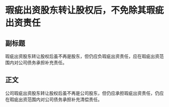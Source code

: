 # 瑕疵出资股东转让股权后，不免除其瑕疵出资责任
## 副标题
瑕疵出资股东转让股权后虽不再是股东，但仍应负瑕疵出资责任，应在瑕疵出资范围内对公司债务承担补充责任。
## 正文
公司瑕疵出资股东转让股权后虽不再是公司股东，但仍应承担瑕疵出资责任，仍应在瑕疵出资范围内对公司债务承担补充清偿责任。
